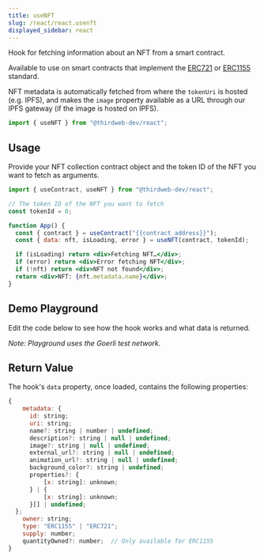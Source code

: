```yaml
---
title: useNFT
slug: /react/react.usenft
displayed_sidebar: react
---
```



Hook for fetching information about an NFT from a smart contract.

Available to use on smart contracts that implement the [ERC721](/contractkit/interfaces/erc721)
or [ERC1155](/contractkit/interfaces/erc1155) standard.

NFT metadata is automatically fetched from where the `tokenUri` is hosted (e.g. IPFS), and makes the `image`
property available as a URL through our IPFS gateway (if the image is hosted on IPFS).

```jsx
import { useNFT } from "@thirdweb-dev/react";
```

## Usage

Provide your NFT collection contract object and the token ID of the NFT you want to fetch as
arguments.

```jsx
import { useContract, useNFT } from "@thirdweb-dev/react";

// The token ID of the NFT you want to fetch
const tokenId = 0;

function App() {
  const { contract } = useContract("{{contract_address}}");
  const { data: nft, isLoading, error } = useNFT(contract, tokenId);

  if (isLoading) return <div>Fetching NFT…</div>;
  if (error) return <div>Error fetching NFT</div>;
  if (!nft) return <div>NFT not found</div>;
  return <div>NFT: {nft.metadata.name}</div>;
}
```

## Demo Playground

Edit the code below to see how the hook works and what data is returned.

_Note: Playground uses the Goerli test network._

<UseNFTHook />

## Return Value

The hook's `data` property, once loaded, contains the following properties:

```jsx
{
    metadata: {
      id: string;
      uri: string;
      name?: string | number | undefined;
      description?: string | null | undefined;
      image?: string | null | undefined;
      external_url?: string | null | undefined;
      animation_url?: string | null | undefined;
      background_color?: string | undefined;
      properties?: {
          [x: string]: unknown;
      } | {
          [x: string]: unknown;
      }[] | undefined;
  };
    owner: string;
    type: "ERC1155" | "ERC721";
    supply: number;
    quantityOwned?: number;  // Only available for ERC1155
}
```
